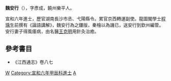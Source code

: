 '''魏安行'''（{{bd|?||?||}}），字彥成，饒州樂平人。

宣和六年進士，歷官湖南長沙市丞、弋陽縣令。累官京西轉運副使。龍圖閣學士[[程瑀|程瑀]]生前撰有《論語講解》，魏安行為之鏤版，秦檜以為譏已，送安行到欽州編管。安行妻子得風痿病，由名醫[[王克明|王克明]]用針灸治癒。

==參考書目==
* 《江西通志》卷八七

[[Category:宋朝政治人物|W]]
[[Category:宣和六年甲辰科進士|Category:宣和六年甲辰科進士]]
[[Category:魏姓|A]]